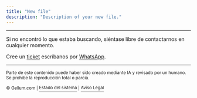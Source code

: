 ```yaml
---
title: "New file"
description: "Description of your new file."
---
```


---

<Card title="¿Aún necesita ayuda?">
  Si no encontró lo que estaba buscando, siéntase libre de contactarnos en cualquier momento.

  Cree un [ticket](https://gellum.com/contacto) escríbanos por [WhatsApp](http://wa.me/50685135965).
</Card>

---

<sup>Parte de este contenido puede haber sido creado mediante IA y revisado por un humano. Se prohibe la reproducción total o parcia.</sup>

<sup>© Gellum.com | </sup>[<sup>Estado del sistema</sup>](https://status.gellum.com/)<sup> | </sup>[<sup>Aviso Legal</sup>](https://gellum.com/politicas)<sup> </sup>